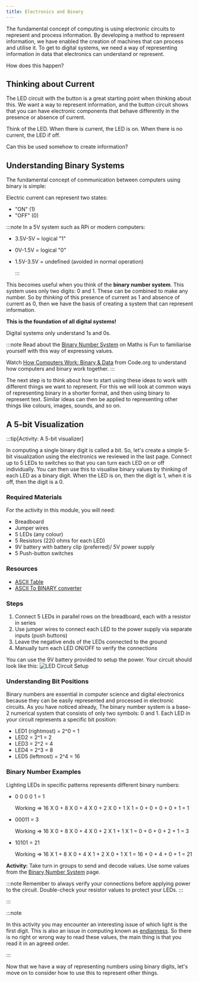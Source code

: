 ```yaml
---
title: Electronics and Binary
---
```


The fundamental concept of computing is using electronic circuits to represent and process information. By developing a method to represent information, we have enabled the creation of machines that can process and utilise it. To get to digital systems, we need a way of representing information in data that electronics can understand or represent.

How does this happen?

## Thinking about Current

The LED circuit with the button is a great starting point when thinking about this. We want a way to represent information, and the button circuit shows that you can have electronic components that behave differently in the presence or absence of current.

Think of the LED. When there is current, the LED is on. When there is no current, the LED if off.

Can this be used somehow to create information?

## Understanding Binary Systems

The fundamental concept of communication between computers using binary is simple:

Electric current can represent two states:

- "ON" (1)
- "OFF" (0)

:::note
In a 5V system such as RPi or modern computers:

- 3.5V-5V = logical "1"
- 0V-1.5V = logical "0"
- 1.5V-3.5V = undefined (avoided in normal operation)
  
  :::

This becomes useful when you think of the **binary number system**. This system uses only two digits: 0 and 1. These can be combined to make any number. So by *thinking* of this presence of current as 1 and absence of current as 0, then we have the basis of creating a system that can represent information.

**This is the foundation of all digital systems!**

Digital systems only understand 1s and 0s.

:::note
Read about the [Binary Number System](https://www.mathsisfun.com/binary-number-system.html) on Maths is Fun to familiarise yourself with this way of expressing values.

Watch [How Computers Work: Binary & Data](https://www.youtube.com/watch?v=USCBCmwMCDA&ab_channel=Code.org) from Code.org to understand how computers and binary work together.
:::

The next step is to think about how to start using these ideas to work with different things we want to represent. For this we will look at common ways of representing binary in a shorter format, and then using binary to represent text. Similar ideas can then be applied to representing other things like colours, images, sounds, and so on.

## A 5-bit Visualization

:::tip[Activity: A 5-bit visualizer]

In computing a single binary digit is called a bit. So, let's create a simple 5-bit visualization using the electronics we reviewed in the last page. Connect up to 5 LEDs to switches so that you can turn each LED on or off individually. You can then use this to visualise binary values by thinking of each LED as a binary digit. When the LED is on, then the digit is 1, when it is off, then the digit is a 0.

### Required Materials

For the activity in this module, you will need:

- Breadboard 
- Jumper wires
- 5 LEDs (any colour)
- 5 Resistors (220 ohms for each LED)
- 9V battery with battery clip (preferred)/ 5V power supply
- 5 Push-button switches

### Resources
- [ASCII Table](https://www.ascii-code.com/)
- [ASCII To BINARY converter](https://www.rapidtables.com/convert/number/ascii-to-binary.html)


### Steps
1. Connect 5 LEDs in parallel rows on the breadboard, each with a resistor in series
2. Use jumper wires to connect each LED to the power supply via separate inputs (push buttons)
3. Leave the negative ends of the LEDs connected to the ground
4. Manually turn each LED ON/OFF to verify the connections

You can use the 9V battery provided to setup the power. Your circuit should look like this:
![LED Circuit Setup](../images-common/binary-circuit-setup.png)

### Understanding Bit Positions

Binary numbers are essential in computer science and digital electronics because they can be easily represented and processed in electronic circuits. As you have noticed already, The binary number system is a base-2 numerical system that consists of only two symbols: 0 and 1. 
Each LED in your circuit represents a specific bit position:

- LED1 (rightmost) = 2^0 = 1
- LED2 = 2^1 = 2
- LED3 = 2^2 = 4
- LED4 = 2^3 = 8
- LED5 (leftmost) = 2^4 = 16

### Binary Number Examples

Lighting LEDs in specific patterns represents different binary numbers:

- 0 0 0 0 1 = 1
  
  Working => 16 X 0 + 8 X 0 + 4 X 0 + 2 X 0 + 1 X 1 = 0 + 0 + 0 + 0 + 1 = 1 

- 00011 = 3
  
  Working => 16 X 0 + 8 X 0 + 4 X 0 + 2 X 1 + 1 X 1 = 0 + 0 + 0 + 2 + 1 = 3

- 10101 = 21
  
  Working => 16 X 1 + 8 X 0 + 4 X 1 + 2 X 0 + 1 X 1 = 16 + 0 + 4 + 0 + 1 = 21 

**Activity:** Take turn in groups to send and decode values. Use some values from the [Binary Number System](https://www.mathsisfun.com/binary-number-system.html) page. 

:::note
Remember to always verify your connections before applying power to the circuit. Double-check your resistor values to protect your LEDs.
:::

:::

:::note

In this activity you may encounter an interesting issue of which light is the first digit. This is also an issue in computing known as [endianness](https://www.techtarget.com/searchnetworking/definition/big-endian-and-little-endian#:~:text=The%20term%20endianness%20describes%20the,to%20the%20value%20stored%20first.). So there is no right or wrong way to read these values, the main thing is that you read it in an agreed order.

:::

Now that we have a way of representing numbers using binary digits, let's move on to consider how to use this to represent other things.


